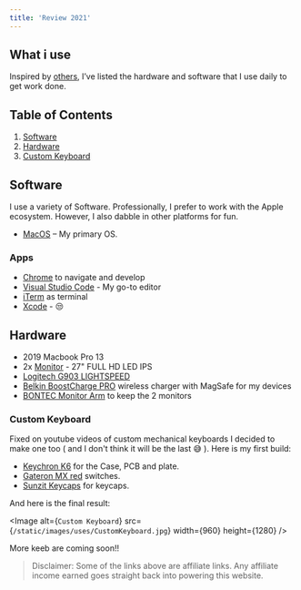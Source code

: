 ```yaml
---
title: 'Review 2021'
---
```


## What i use

Inspired by [others](https://uses.tech/), I’ve listed the hardware and software that I use daily to get work done.

## Table of Contents

1.  [Software](/uses#software)
2.  [Hardware](/uses/#hardware)
3.  [Custom Keyboard](/uses/#custom-keyboard)

## Software

I use a variety of Software. Professionally, I prefer to work with the Apple ecosystem.
However, I also dabble in other platforms for fun.

- [MacOS](https://www.apple.com/macos) – My primary OS.

### Apps

- [Chrome](https://www.google.com/intl/it_it/chrome/) to navigate and develop
- [Visual Studio Code](https://code.visualstudio.com/) - My go-to editor
- [iTerm](https://iterm2.com/) as terminal
- [Xcode](https://developer.apple.com/xcode/) - 😒

## Hardware

- 2019 Macbook Pro 13
- 2x [Monitor](https://amzn.to/3rkXb0j) - 27" FULL HD LED IPS
- [Logitech G903 LIGHTSPEED](https://amzn.to/37q1FLV)
- [Belkin BoostCharge PRO](https://amzn.to/3rngNB7) wireless charger with MagSafe for my devices
- [BONTEC Monitor Arm](https://amzn.to/3ghY8Af) to keep the 2 monitors

### Custom Keyboard

Fixed on youtube videos of custom mechanical keyboards I decided to make one too ( and I don't think it will be the last 😅 ).
Here is my first build:

- [Keychron K6](https://amzn.to/3KRQhHm) for the Case, PCB and plate.
- [Gateron MX red](https://amzn.to/3EpH5aS) switches.
- [Sunzit Keycaps](https://amzn.to/3uNPwcy) for keycaps.

And here is the final result:

<Image
  alt={`Custom Keyboard`}
  src={`/static/images/uses/CustomKeyboard.jpg`}
  width={960}
  height={1280}
/>

More keeb are coming soon!!

> Disclaimer: Some of the links above are affiliate links. Any affiliate income earned goes straight back into powering this website.
